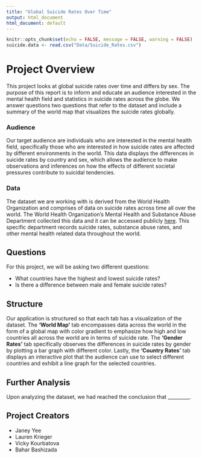 ```yaml
---
title: "Global Suicide Rates Over Time"
output: html_document
html_document: default
---
```


```r
knitr::opts_chunk$set(echo = FALSE, message = FALSE, warning = FALSE)
suicide.data <- read.csv("Data/Suicide_Rates.csv")
```

# Project Overview

This project looks at global suicide rates over time and differs by sex. The 
purpose of this report is to inform and educate an audience interested in the 
mental health field and statistics in suicide rates across the globe. We answer 
questions two questions that refer to the dataset and include a summary of the 
world map that visualizes the suicide rates globally.

### Audience

Our target audience are individuals who are interested in the mental health 
field, specifically those who are interested in how suicide rates are affected 
by different environments in the world. This data displays the differences in 
suicide rates by country and sex, which allows the audience to make 
observations and inferences on how the effects of different societal pressures 
contribute to suicidal tendencies. 

### Data

The dataset we are working with is derived from the World Health Organization 
and comprises of data on suicide rates across time all over the world. The 
World Health Organization's Mental Health and Substance Abuse Department 
collected this data and it can be accessed publicly [here](https://apps.who.int/gho/data/node.main.MHSUICIDEASDR?lang=en). This 
specific department records suicide rates, substance abuse rates, and other 
mental health related data throughout the world. 

## Questions

For this project, we will be asking two different questions:

- What countries have the highest and lowest suicide rates?
- Is there a difference between male and female suicide rates?

## Structure

Our application is structured so that each tab has a visualization of the 
dataset. The **'World Map'** tab encompasses data across the world in the form 
of a global map with color gradient to emphasize how high and low countries all 
across the world are in terms of suicide rate. The **'Gender Rates'** tab 
specifically observes the differences in suicide rates by gender by plotting a 
bar graph with different color. Lastly, the **'Country Rates'** tab displays an 
interactive plot that the audience can use to select different countries and 
exhibit a line graph for the selected countries.

## Further Analysis

Upon analyzing the dataset, we had reached the conclusion that _________. 

## Project Creators {.tabset .tabset-fade}

* Janey Yee
* Lauren Krieger
* Vicky Kourbatova
* Bahar Bashizada
